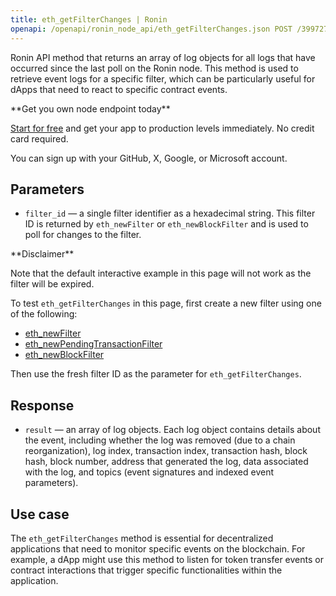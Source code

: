 ---
title: eth_getFilterChanges | Ronin
openapi: /openapi/ronin_node_api/eth_getFilterChanges.json POST /3997273fc956a67dc6982384500e669e
---

Ronin API method that returns an array of log objects for all logs that have occurred since the last poll on the Ronin node. This method is used to retrieve event logs for a specific filter, which can be particularly useful for dApps that need to react to specific contract events.

<Check>
**Get you own node endpoint today**

[Start for free](https://console.chainstack.com/) and get your app to production levels immediately. No credit card required.

You can sign up with your GitHub, X, Google, or Microsoft account.
</Check>


## Parameters

* `filter_id` — a single filter identifier as a hexadecimal string. This filter ID is returned by `eth_newFilter` or `eth_newBlockFilter` and is used to poll for changes to the filter.

<Warning>
**Disclaimer**

Note that the default interactive example in this page will not work as the filter will be expired.

To test `eth_getFilterChanges` in this page, first create a new filter using one of the following:

* [eth\_newFilter](/reference/ronin_node_api/eth_newFilter)
* [eth\_newPendingTransactionFilter](/reference/ronin_node_api/eth_getFilterChanges)
* [eth\_newBlockFilter](/reference/ronin_node_api/eth_newFilter)

Then use the fresh filter ID as the parameter for `eth_getFilterChanges`.
</Warning>


## Response

* `result` — an array of log objects. Each log object contains details about the event, including whether the log was removed (due to a chain reorganization), log index, transaction index, transaction hash, block hash, block number, address that generated the log, data associated with the log, and topics (event signatures and indexed event parameters).

## Use case

The `eth_getFilterChanges` method is essential for decentralized applications that need to monitor specific events on the blockchain. For example, a dApp might use this method to listen for token transfer events or contract interactions that trigger specific functionalities within the application.
